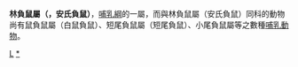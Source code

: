 {{Automatic taxobox
| taxon = Philander
| authority = Brisson, 1762
| image = Cuica verdadeira2.jpg
| image_caption = ''Philander opossum''
}}

'''林負鼠屬（{{lang|en|Philander}}，安氏負鼠）'''，[[哺乳綱|哺乳綱]]的一屬，而與林負鼠屬（安氏負鼠）同科的動物尚有鼠負鼠屬（白鼠負鼠）、短尾負鼠屬（短尾負鼠）、小尾負鼠屬等之數種[[哺乳動物|哺乳動物]]。
{{Taxonbar|from=Q1284059}}

[[Category:负鼠科|L]]
[[Category:林负鼠属|*]]